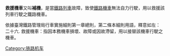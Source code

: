 
'''救援機車'''又叫'''補機'''，是當[[鐵路|鐵路]][[列車|列車]]故障，致使[[鐵路機車|鐵路機車]]無法自力行駛，用以救援該列車行駛之鐵路機車。

依據臺灣鐵路管理局行車實施細則第一章總則，第二條本細則用語，釋意如左：<br>
二十六. 救援機車：指因本務機車損壞、故障或因故滯留，用以接替該機車行駛之機車。
<br>
{{Loco-stub}}

[[Category:铁路机车|Category:铁路机车]]